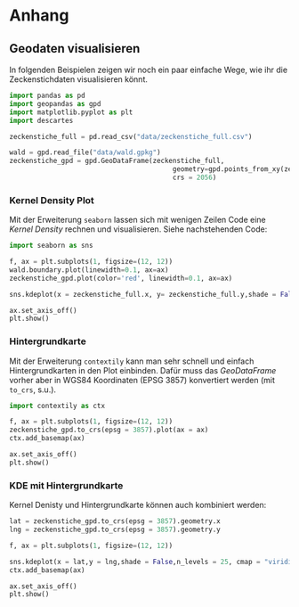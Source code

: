 

# Anhang

## Geodaten visualisieren

In folgenden Beispielen zeigen wir noch ein paar einfache Wege, wie ihr die Zeckenstichdaten visualisieren könnt.

```python
import pandas as pd
import geopandas as gpd
import matplotlib.pyplot as plt
import descartes

zeckenstiche_full = pd.read_csv("data/zeckenstiche_full.csv")

wald = gpd.read_file("data/wald.gpkg")
zeckenstiche_gpd = gpd.GeoDataFrame(zeckenstiche_full,
                                         geometry=gpd.points_from_xy(zeckenstiche_full['x'], zeckenstiche_full['y']),
                                         crs = 2056) 

```

### Kernel Density Plot

Mit der Erweiterung `seaborn` lassen sich mit wenigen Zeilen Code eine *Kernel Density* rechnen und visualisieren. Siehe nachstehenden Code:

```python
import seaborn as sns

f, ax = plt.subplots(1, figsize=(12, 12))
wald.boundary.plot(linewidth=0.1, ax=ax)
zeckenstiche_gpd.plot(color='red', linewidth=0.1, ax=ax)

sns.kdeplot(x = zeckenstiche_full.x, y= zeckenstiche_full.y,shade = False,n_levels = 10, cmap = "viridis", ax = ax)

ax.set_axis_off()
plt.show()
```

### Hintergrundkarte

Mit der Erweiterung `contextily` kann man sehr schnell und einfach Hintergrundkarten in den Plot einbinden. Dafür muss das *GeoDataFrame* vorher aber in WGS84 Koordinaten (EPSG 3857) konvertiert werden (mit `to_crs`, s.u.).

```python
import contextily as ctx

f, ax = plt.subplots(1, figsize=(12, 12))
zeckenstiche_gpd.to_crs(epsg = 3857).plot(ax = ax)
ctx.add_basemap(ax)

ax.set_axis_off()
plt.show()
```

### KDE mit Hintergrundkarte

Kernel Denisty und Hintergrundkarte können auch kombiniert werden:

```python
lat = zeckenstiche_gpd.to_crs(epsg = 3857).geometry.x
lng = zeckenstiche_gpd.to_crs(epsg = 3857).geometry.y

f, ax = plt.subplots(1, figsize=(12, 12))

sns.kdeplot(x = lat,y = lng,shade = False,n_levels = 25, cmap = "viridis", ax = ax)
ctx.add_basemap(ax)

ax.set_axis_off()
plt.show()
```

